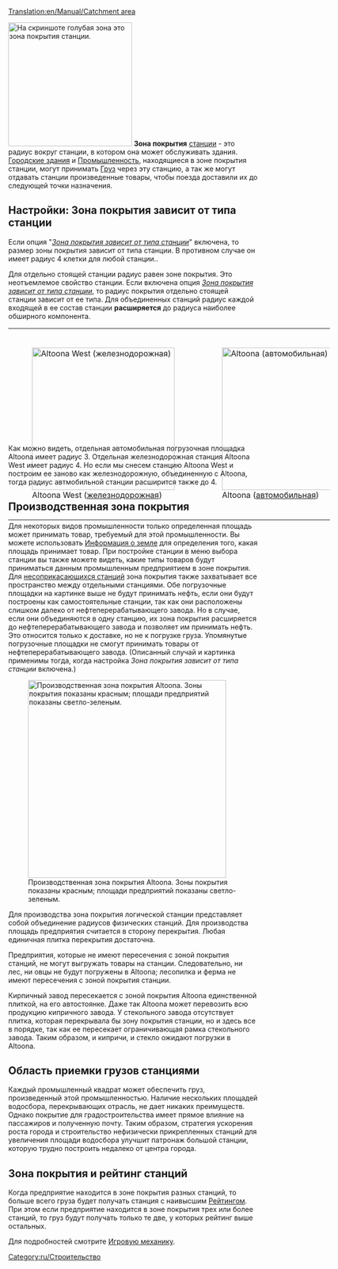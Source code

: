 [[Translation:en/Manual/Catchment area]]
{{ru/Перевод|Catchment area|20}}


[[File:en/Catchmentarea.png|thumb|right|250px|На скриншоте голубая зона это зона покрытия станции.]]
'''Зона покрытия''' [[ru/Manual/Станции|станции]] - это радиус вокруг станции, в котором она может обслуживать здания. [[ru/Manual/Город|Городские здания]] и [[ru/Manual/Промышленность|Промышленность]], находящиеся в зоне покрытия станции, могут принимать [[ru/Manual/Груз|Груз]] через эту станцию, а так же могут отдавать станции произведенные товары, чтобы поезда доставили их до следующей точки назначения.

== Настройки: Зона покрытия зависит от типа станции ==
Если опция "''[[en/Archive/Manual/Settings/Advanced Settings/Stations#Allow more realistically sized catchment areas|Зона покрытия зависит от типа станции]]''" включена, то размер зоны покрытия зависит от типа станции. В противном случае он имеет радиус 4 клетки для любой станции..

Для отдельно стоящей станции радиус равен зоне покрытия. Это неотъемлемое свойство станции. Если включена опция ''[[en/Archive/Manual/Settings/Advanced Settings/Stations#Allow more realistically sized catchment areas|Зона покрытия зависит от типа станции]]'', то радиус покрытия отдельно стоящей станции зависит от ее типа.
Для объединенных станций радиус каждой входящей в ее состав станции '''расширяется''' до радиуса наиболее обширного компонента.

<div style=" width: 650px; height: 220px; border: none; float:none; " >

{|
|-
|
[[File:en/Catch-one-rail.png|thumb|left|288px|Altoona West ([[ru/Manual/Железнодорожные станции|железнодорожная]])]]

|
[[File:en/Catch-one-road.png|thumb|left|288px|Altoona ([[ru/Manual/Погрузочные площадки|автомобильная]])]]

|
[[File:en/Catch-promotion.png|thumb|right|288px|Altoona (расширяется через объединение с железнодорожной станцией)]]

|}
</div>


Как можно видеть, отдельная автомобильная погрузочная площадка Altoona имеет радиус 3. Отдельная железнодорожная станция Altoona West имеет радиус 4. Но если мы снесем станцию Altoona West и построим ее заново как железнодорожную, объединенную с Altoona, тогда радиус автмобильной станции расширится также до 4.

== Производственная зона покрытия ==

Для некоторых видов промышленности только определенная площадь может принимать товар, требуемый для этой промышленности. Вы можете использовать [[ru/Manual/Информация о земле|Информация о земле]] для определения того, какая площадь принимает товар. При постройке станции в меню выбора станции вы также можете видеть, какие типы товаров будут приниматься данным промышленным предприятием в зоне покрытия. Для [[ru/Manual/Станции#Строительство несоприкасающихся станций|несоприкасающихся станций]] зона покрытия также захватывает все пространство между отдельными станциями. Обе погрузочные площадки на картинке выше не будут принимать нефть, если они будут построены как самостоятельные станции, так как они расположены слишком далеко от нефтеперерабатывающего завода. Но в случае, если они объединяются в одну станцию, их зона покрытия расширяется до нефтеперерабатывающего завода и позволяет им принимать нефть. Это относится только к доставке, но не к погрузке груза. Упомянутые погрузочные площадки не смогут принимать товары от нефтеперерабатывающего завода. (Описанный случай и картинка применимы тогда, когда настройка ''Зона покрытия зависит от типа станции'' включена.)

[[File:en/Catch-altoona-produce.png|thumb|400px|Производственная зона покрытия Altoona. Зоны покрытия показаны красным; площади предприятий показаны светло-зеленым.]]

Для производства зона покрытия логической станции представляет собой объединение радиусов физических станций.
Для производства площадь предприятия считается в сторону перекрытия. Любая единичная плитка перекрытия достаточна.

Предприятия, которые не имеют пересечения с зоной покрытия станций, не могут выгружать товары на станции. Следовательно, ни лес, ни овцы не будут погружены в Altoona; лесопилка и ферма не имеют пересечения с зоной покрытия станции. 

Кирпичный завод пересекается с зоной покрытия Altoona единственной плиткой, на его автостоянке. Даже так Altoona может перевозить всю продукцию кипричного завода. У стекольного завода отсутствует плитка, которая перекрывала бы зону покрытия станции, но и здесь все в порядке, так как ее пересекает ограничивающая рамка стекольного завода. Таким образом, и кипричи, и стекло ожидают погрузки в Altoona.

== Область приемки грузов станциями ==

Каждый промышленный квадрат может обеспечить груз, произведенный этой промышленностью. Наличие нескольких площадей водосбора, перекрывающих отрасль, не дает никаких преимуществ. Однако покрытие для градостроительства имеет прямое влияние на пассажиров и полученную почту. Таким образом, стратегия ускорения роста города и строительство нефизически прикрепленных станций для увеличения площади водосбора улучшит патронаж большой станции, которую трудно построить недалеко от центра города.



== Зона покрытия и рейтинг станций ==
Когда предприятие находится в зоне покрытия разных станций, то больше всего груза будет получать станция с наивысшим [[ru/Manual/Game Mechanics/Игровая механика#Рейтинг станций|Рейтингом]]. При этом если предприятие находится в зоне покрытия трех или более станций, то груз будут получать только те две, у которых рейтинг выше остальных.

Для подробностей смотрите [[ru/Manual/Game Mechanics/Игровая механика#Доставка груза на станцию|Игровую механику]].

[[Category:ru/Строительство]]